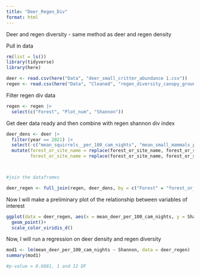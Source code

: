 ```yaml
---
title: "Deer_Regen_Div"
format: html
---
```


Deer and regen diversity - same method as deer and regen density 

Pull in data
```r
rm(list = ls())
library(tidyverse)
library(here)

deer <- read.csv(here("Data", "deer_small_critter_abundance 1.csv"))
regen <- read.csv(here("Data", "Cleaned", "regen_diversity_canopy_ground.csv"), stringsAsFactors = TRUE)
```

Filter regen div data
```r
regen <- regen |>
  select(c("Forest", "Plot_num", "Shannon"))
```



Get deer data ready and then combine with regen shannon div index 
```r
deer_dens <- deer |>
  filter(year == 2021) |>
  select(-c("mean_squirrels__per_100_cam_nights", "mean_small_mammals_per_100_cam_nights", "year")) |>
  mutate(forest_or_site_name = replace(forest_or_site_name, forest_or_site_name == 'Kip Tract', 'Kip'),
         forest_or_site_name = replace(forest_or_site_name, forest_or_site_name == 'Peavine', 'Peavine Swamp'))



#join the dataframes

deer_regen <- full_join(regen, deer_dens, by = c("Forest" = "forest_or_site_name", "Plot_num" = "forest_ecology_plot_number"))

```


Now I will make a preliminary plot of the relationship between variables of interest
```r
ggplot(data = deer_regen, aes(x = mean_deer_per_100_cam_nights, y = Shannon, color = Forest, shape = Forest)) +
  geom_point()+
  scale_color_viridis_d()
```


Now, I will run a regression on deer density and regen diversity 
```r
mod1 <- lm(mean_deer_per_100_cam_nights ~ Shannon, data = deer_regen)
summary(mod1)

#p-value = 0.6881, 1 and 12 DF 
```

